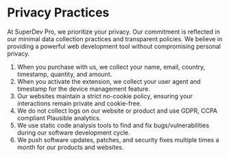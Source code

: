 # Privacy Practices

At SuperDev Pro, we prioritize your privacy. Our commitment is reflected in our minimal data collection practices and transparent policies. We believe in providing a powerful web development tool without compromising personal privacy.

1. When you purchase with us, we collect your name, email, country, timestamp, quantity, and amount.
2. When you activate the extension, we collect your user agent and timestamp for the device management feature.
3. Our websites maintain a strict no-cookie policy, ensuring your interactions remain private and cookie-free.
4. We do not collect logs on our website or product and use GDPR, CCPA compliant Plausible analytics.
5. We use static code analysis tools to find and fix bugs/vulnerabilities during our software development cycle.
6. We push software updates, patches, and security fixes multiple times a month for our products and websites.
